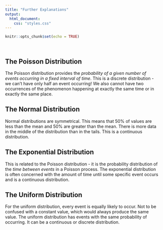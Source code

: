 ```yaml
---
title: "Further Explanations"
output:
  html_document:
    css: "styles.css"
---
```


```r
knitr::opts_chunk$set(echo = TRUE)
```
<br>
<h2>The Poisson Distribution</h2>
The Poisson distribution provides the *probability of a given number of events occurring in a fixed interval of time*. This is a discrete distribution - we can't have only half an event occurring! We also cannot have two occurrences of the phenomenon happening at exactly the same time or in exactly the same place.

<h2>The Normal Distribution</h2>
Normal distributions are symmetrical. This means that 50% of values are less than the mean and 50% are greater than the mean. There is more data in the middle of the distribution than in the tails. This is a continuous distribution.

<h2>The Exponential Distribution</h2>
This is related to the Poisson distribution - it is the probability distribution of the *time between events* in a Poisson process. The exponential distribution is often concerned with the amount of time until some specific event occurs and is a continuous distribution.

<h2>The Uniform Distribution</h2>
For the uniform distribution, every event is equally likely to occur. Not to be confused with a constant value, which would always produce the same value. The uniform distribution has events with the same probability of occurring. It can be a continuous or discrete distribution.

<br>

